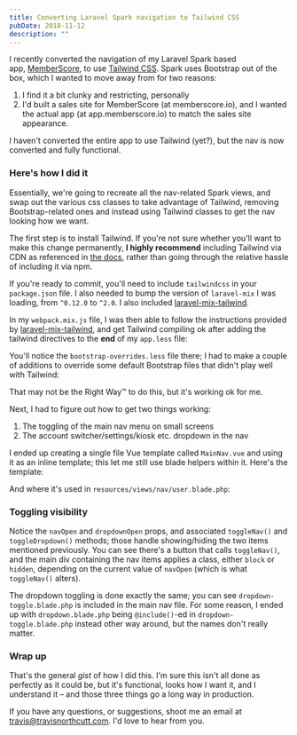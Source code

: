```yaml
---
title: Converting Laravel Spark navigation to Tailwind CSS
pubDate: 2018-11-12
description: ""
---
```



<OldPost />

I recently converted the navigation of my Laravel Spark based app, [MemberScore](http://memberscore.io), to use [Tailwind CSS](https://tailwindcss.com/). Spark uses Bootstrap out of the box, which I wanted to move away from for two reasons:

1. I find it a bit clunky and restricting, personally
2. I'd built a sales site for MemberScore (at memberscore.io), and I wanted the actual app (at app.memberscore.io) to match the sales site appearance.

I haven't converted the entire app to use Tailwind (yet?), but the nav is now converted and fully functional.

### Here's how I did it

Essentially, we're going to recreate all the nav-related Spark views, and swap out the various css classes to take advantage of Tailwind, removing Bootstrap-related ones and instead using Tailwind classes to get the nav looking how we want.

The first step is to install Tailwind. If you're not sure whether you'll want to make this change permanently, **I highly recommend** including Tailwind via CDN as referenced in [the docs](https://tailwindcss.com/docs/installation), rather than going through the relative hassle of including it via npm.

If you're ready to commit, you'll need to include `tailwindcss` in your `package.json` file. I also needed to bump the version of `laravel-mix` I was loading, from `^0.12.0` to `^2.0`. I also included [laravel-mix-tailwind](https://github.com/JeffreyWay/laravel-mix-tailwind).

In my `webpack.mix.js` file, I was then able to follow the instructions provided by [laravel-mix-tailwind](https://github.com/JeffreyWay/laravel-mix-tailwind), and get Tailwind compiling ok after adding the tailwind directives to the **end** of my `app.less` file:

<script src="https://gist.github.com/tnorthcutt/bfe7e103c1840b9f99fdbc7bd0234331.js"></script>

You'll notice the `bootstrap-overrides.less` file there; I had to make a couple of additions to override some default Bootstrap files that didn't play well with Tailwind:

<script src="https://gist.github.com/tnorthcutt/610cb8ee7884d43e521dbfb9362d1cd3.js"></script>

That may not be the Right Way™ to do this, but it's working ok for me.

Next, I had to figure out how to get two things working:

1. The toggling of the main nav menu on small screens
2. The account switcher/settings/kiosk etc. dropdown in the nav

I ended up creating a single file Vue template called `MainNav.vue` and using it as an inline template; this let me still use blade helpers within it. Here's the template:

<script src="https://gist.github.com/tnorthcutt/d0a310530e9eba955622e6f9d473f473.js"></script>

And where it's used in `resources/views/nav/user.blade.php`:

<script src="https://gist.github.com/tnorthcutt/594d767ead56f1a04cf5a030402cb29b.js"></script>

### Toggling visibility

Notice the `navOpen` and `dropdownOpen` props, and associated `toggleNav()` and `toggleDropdown()` methods; those handle showing/hiding the two items mentioned previously. You can see there's a button that calls `toggleNav()`, and the main div containing the nav items applies a class, either `block` or `hidden`, depending on the current value of `navOpen` (which is what `toggleNav()` alters).

The dropdown toggling is done exactly the same; you can see `dropdown-toggle.blade.php` is included in the main nav file. For some reason, I ended up with `dropdown.blade.php` being `@include()`\-ed in `dropdown-toggle.blade.php` instead other way around, but the names don't really matter.

<script src="https://gist.github.com/tnorthcutt/10a91f7da3141e7a208cb9da1d5f8c9d.js"></script>

### Wrap up

That's the general *gist* of how I did this. I'm sure this isn't all done as perfectly as it could be, but it's functional, looks how I want it, and I understand it – and those three things go a long way in production.

If you have any questions, or suggestions, shoot me an email at travis@travisnorthcutt.com. I'd love to hear from you.
